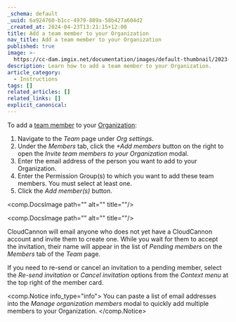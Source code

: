 ```yaml
---
_schema: default
_uuid: 6a924760-b1cc-4979-889a-58b427a604d2
_created_at: 2024-04-23T13:21:15+12:00
title: Add a team member to your Organization
nav_title: Add a team member to your Organization
published: true
image: >-
  https://cc-dam.imgix.net/documentation/images/default-thumbnail/2023-Q4/CloudCannon-Documentation-Thumbnail.png
description: Learn how to add a team member to your Organization.
article_category:
  - Instructions
tags: []
related_articles: []
related_links: []
explicit_canonical:
---
```

To add a [team member](/documentation/articles/what-is-a-team-member/) to your [Organization](/documentation/articles/what-is-an-organization/):

1. Navigate to the *Team* page under *Org settings*.
2. Under the *Members* tab, click the *\+Add members* button on the right to open the *Invite team members to your Organization* modal.
3. Enter the email address of the person you want to add to your Organization.
4. Enter the Permission Group(s) to which you want to add these team members. You must select at least one.
5. Click the *Add member(s)* button.

<comp.DocsImage path="" alt="" title=""/>

<comp.DocsImage path="" alt="" title=""/>

CloudCannon will email anyone who does not yet have a CloudCannon account and invite them to create one. While you wait for them to accept the invitation, their name will appear in the list of *Pending members* on the *Members* tab of the *Team* page.

If you need to re-send or cancel an invitation to a pending member, select the *Re-send invitation* or *Cancel invitation* options from the *Context menu* at the top right of the member card.

<comp.Notice info_type="info">
  You can paste a list of email addresses into the *Manage organization members* modal to quickly add multiple members to your Organization.
</comp.Notice>